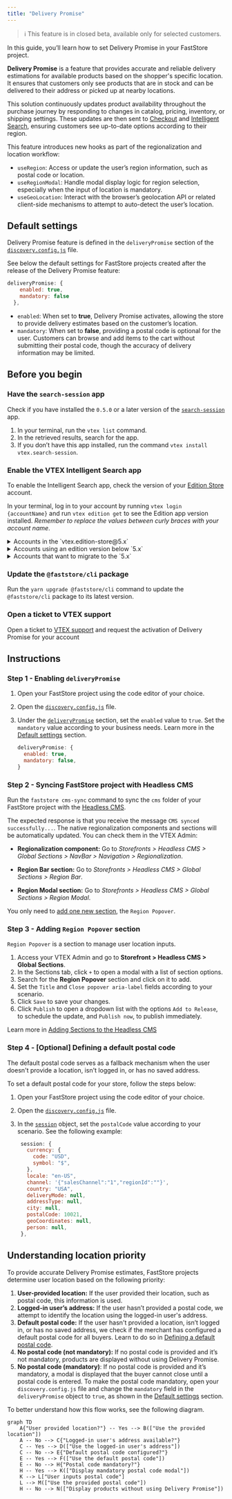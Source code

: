 ```yaml
---
title: "Delivery Promise"
---
```


>ℹ This feature is in closed beta, available only for selected customers.

In this guide, you’ll learn how to set Delivery Promise in your FastStore project.

**Delivery Promise** is a feature that provides accurate and reliable delivery estimations for available products based on the shopper's specific location. It ensures that customers only see products that are in stock and can be delivered to their address or picked up at nearby locations.

This solution continuously updates product availability throughout the purchase journey by responding to changes in catalog, pricing, inventory, or shipping settings. These updates are then sent to [Checkout](https://developers.vtex.com/docs/guides/checkout-overview) and [Intelligent Search](https://help.vtex.com/tracks/vtex-intelligent-search), ensuring customers see up-to-date options according to their region.

This feature introduces new hooks as part of the regionalization and location workflow:

- `useRegion`: Access or update the user’s region information, such as postal code or location.
- `useRegionModal`: Handle modal display logic for region selection, especially when the input of location is mandatory. 
- `useGeoLocation`: Interact with the browser’s geolocation API or related client-side mechanisms to attempt to auto-detect the user’s location.

## Default settings

Delivery Promise feature is defined in the `deliveryPromise` section of the [`discovery.config.js`](https://developers.vtex.com/docs/guides/faststore/project-structure-config-options) file.

See below the default settings for FastStore projects created after the release of the Delivery Promise feature:

```js discovery.config.js
deliveryPromise: {
    enabled: true,
    mandatory: false
  },
```

- `enabled`: When set to **true**, Delivery Promise activates, allowing the store to provide delivery estimates based on the customer’s location.
- `mandatory`: When set to **false**, providing a postal code is optional for the user. Customers can browse and add items to the cart without submitting their postal code, though the accuracy of delivery information may be limited.

## Before you begin

### Have the `search-session` app

Check if you have installed the `0.5.0` or a later version of the [`search-session`](https://developers.vtex.com/docs/apps/vtex.search-session) app.

1. In your terminal, run the `vtex list` command.
2. In the retrieved results, search for the app.
3. If you don’t have this app installed, run the command `vtex install vtex.search-session`.

### Enable the VTEX Intelligent Search app

To enable the Intelligent Search app, check the version of your [Edition Store](https://developers.vtex.com/docs/guides/vtex-io-documentation-edition-app) account.

In your terminal, log in to your account by running `vtex login {accountName}` and run `vtex edition get` to see the Edition app version installed. *Remember to replace the values between curly braces with your account name*.

<details>
<summary>Accounts in the `vtex.edition-store@5.x`</summary>

If your account is using the `vtex.edition-store@5.x` major, the VTEX Intelligent Search app is already included, and you need to integrate the app via VTEX Admin.

To integrate the VTEX Intelligent Search, access **Store Settings > Intelligent Search > Integrations** in the VTEX Admin, and click `START INTEGRATION`.

</details>

<details>
<summary>Accounts using an edition version below `5.x`</summary>

1. In the VTEX IO CLI, log in to your VTEX account by running `vtex login {accountName}`. *Remember to replace the value between brackets with your account name.*
2. If the VTEX Intelligent Search app is not installed in your account, run the following for Intelligent Search:

    ```bash
    vtex install vtex.search-resolver@1.x vtex.admin-search@1.x
    ```

After installing the app, integrate it by accessing **Store Settings > Intelligent Search > Integrations** in the VTEX Admin, and click `START INTEGRATION`.

</details>

<details>
<summary>Accounts that want to migrate to the `5.x`</summary>

If you are using a different major version and want to migrate, please [open a ticket with VTEX Support](https://help.vtex.com/en/support) and request the installation of the Edition app `vtex.edition-store@5.x`.

</details>

### Update the `@faststore/cli` package

Run the `yarn upgrade @faststore/cli` command to update the `@faststore/cli` package to its latest version.

### Open a ticket to VTEX support

Open a ticket to [VTEX support](https://help.vtex.com/en/support) and request the activation of Delivery Promise for your account

## Instructions

### Step 1 - Enabling `deliveryPromise`

1. Open your FastStore project using the code editor of your choice.
2. Open the [`discovery.config.js`](https://developers.vtex.com/docs/guides/faststore/project-structure-config-options) file.
3. Under the [`deliveryPromise`](https://developers.vtex.com/docs/guides/faststore/project-structure-config-options#deliverypromise) section, set the `enabled` value to `true`. Set the `mandatory` value according to your business needs. Learn more in the [Default settings](#default-settings) section.

    ```js discovery.config.js
    deliveryPromise: {
      enabled: true,
      mandatory: false,
    }
    ```

### Step 2 - Syncing FastStore project with Headless CMS

Run the `faststore cms-sync` command to sync the `cms` folder of your FastStore project with the [Headless CMS](https://developers.vtex.com/docs/guides/faststore/headless-cms-overview).

The expected response is that you receive the message `CMS synced successfully...`. The native regionalization components and sections will be automatically updated. You can check them in the VTEX Admin:

- **Regionalization component:** Go to *Storefronts > Headless CMS > Global Sections > NavBar > Navigation > Regionalization*.

- **Region Bar section:** Go to *Storefronts > Headless CMS > Global Sections > Region Bar*.

- **Region Modal section:** Go to *Storefronts > Headless CMS > Global Sections > Region Modal*.

You only need to [add one new section](#step-3-adding-region-popover-section), the `Region Popover`.

### Step 3 - Adding `Region Popover` section

`Region Popover` is a section to manage user location inputs.

1. Access your VTEX Admin and go to **Storefront > Headless CMS > Global Sections**.
2. In the Sections tab, click `+` to open a modal with a list of section options.
3. Search for the **Region Popover** section and click on it to add.
4. Set the `Title` and `Close popover aria-label` fields according to your scenario.
5. Click `Save` to save your changes.
6. Click `Publish` to open a dropdown list with the options `Add to Release`, to schedule the update, and `Publish now`, to publish immediately.

Learn more in [Adding Sections to the Headless CMS](https://developers.vtex.com/docs/guides/faststore/headless-cms-3-adding-content-types-and-sections#step-3-adding-sections-to-the-headless-cms)

### Step 4 - [Optional] Defining a default postal code

The default postal code serves as a fallback mechanism when the user doesn't provide a location, isn't logged in, or has no saved address.

To set a default postal code for your store, follow the steps below:

1. Open your FastStore project using the code editor of your choice.
2. Open the [`discovery.config.js`](https://developers.vtex.com/docs/guides/faststore/project-structure-config-options) file.
3. In the [`session`](https://developers.vtex.com/docs/guides/faststore/project-structure-config-options#session) object, set the `postalCode` value according to your scenario. See the following example:

     ```js discovery.config.js mark=12
      session: {
        currency: {
          code: "USD",
          symbol: "$",
        },
        locale: "en-US",
        channel: '{"salesChannel":"1","regionId":""}',
        country: "USA",
        deliveryMode: null,
        addressType: null,
        city: null,
        postalCode: 10021,
        geoCoordinates: null,
        person: null,
      },
      ```

## Understanding location priority

To provide accurate Delivery Promise estimates, FastStore projects determine user location based on the following priority:

1. **User-provided location:** If the user provided their location, such as postal code, this information is used.
2. **Logged-in user’s address:** If the user hasn’t provided a postal code, we attempt to identify the location using the logged-in user's address.
3. **Default postal code:** If the user hasn't provided a location, isn’t logged in, or has no saved address, we check if the merchant has configured a default postal code for all buyers. Learn to do so in [Defining a default postal code](#step-4-optional-defining-a-default-postal-code).
4. **No postal code (not mandatory):** If no postal code is provided and it’s not mandatory, products are displayed without using Delivery Promise.
5. **No postal code (mandatory)**: If no postal code is provided and it’s mandatory, a modal is displayed that the buyer cannot close until a postal code is entered. To make the postal code mandatory, open your `discovery.config.js` file and change the `mandatory` field in the `deliveryPromise` object to `true`, as shown in the [Default settings](#default-settings) section.

To better understand how this flow works, see the following diagram.

```mermaid
graph TD
    A{"User provided location?"} -- Yes --> B(["Use the provided location"])
    A -- No --> C{"Logged-in user's address available?"}
    C -- Yes --> D(["Use the logged-in user's address"])
    C -- No --> E{"Default postal code configured?"}
    E -- Yes --> F(["Use the default postal code"])
    E -- No --> H{"Postal code mandatory?"}
    H -- Yes --> K(["Display mandatory postal code modal"])
    K --> L["User inputs postal code"]
    L --> M(["Use the provided postal code"])
    H -- No --> N(["Display products without using Delivery Promise"])
```
